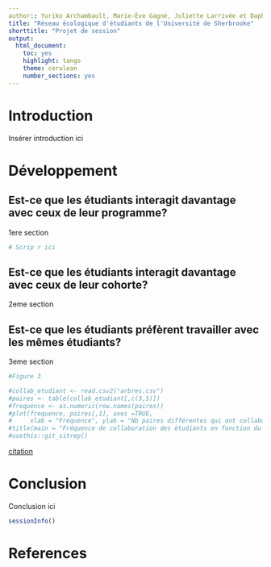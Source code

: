 ```yaml
---
author:: Yuriko Archambault, Marie-Ève Gagné, Juliette Larrivée et Daphnée Longworth
title: "Réseau écologique d'étudiants de l'Université de Sherbrooke"
shorttitle: "Projet de session"
output: 
  html_document: 
    toc: yes
    highlight: tango
    theme: cerulean
    number_sections: yes
---
```


# Introduction

Insérer introduction ici

# Développement

## Est-ce que les étudiants interagit davantage avec ceux de leur programme?
1ere section 

```r
# Scrip r ici
```


## Est-ce que les étudiants interagit davantage avec ceux de leur cohorte?
2eme section

## Est-ce que les étudiants préfèrent travailler avec les mêmes étudiants?
3eme section

```r
#Figure 3

#collab_etudiant <- read.csv2("arbres.csv")
#paires <- table(collab_etudiant[,c(3,5)])
#frequence <- as.numeric(row.names(paires))
#plot(frequence, paires[,1], axes =TRUE,
#     xlab = "Fréquence", ylab = "Nb paires différentes qui ont collaboré ensemble")
#title(main = "Fréquence de collaboration des étudiants en fonction du nombre de paires différentes qui ont collaboré ensemble")
#usethis::git_sitrep()
```


[citation](https://econumuds.github.io/BIO500/bloc3/#43)

# Conclusion
Conclusion ici

```r
sessionInfo()
```


# References {-}
